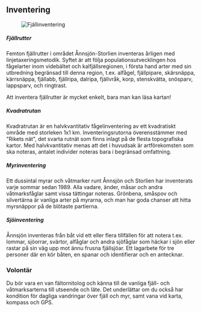 
## Inventering

<Figure caption="Fjällinventering. Foto Malte Busch">
  <Image alt="Fjällinventering" src="/images/survey_malte-busch.jpg" />
</Figure>

##### Fjällrutter

Femton fjällrutter i området Ånnsjön-Storlien inventeras årligen med linjetaxerings­metodik. Syftet är att följa populationsutvecklingen hos fågelarter inom videbältet och kalfjällsregionen, i första hand arter med sin utbredning begränsad till denna region, t.ex. alfågel, fjällpipare, skärsnäppa, kärrsnäppa, fjällabb, fjällripa, dalripa, fjällvråk, korp, stenskvätta, snösparv, lappsparv, och ringtrast.

Att inventera fjällrutter är mycket enkelt, bara man kan läsa kartan!

##### Kvadratrutan

Kvadratrutan är en halvkvantitativ fågelinventering av ett kvadratiskt område med storleken 1x1 km. Inventeringsrutorna överensstämmer med "Rikets nät", det svarta rutnät som finns inlagt på de flesta topografiska kartor. Med halvkvantitativ menas att det i huvudsak är artförekomsten som ska noteras, antalet individer noteras bara i begränsad omfattning.

##### Myrinventering

Ett dussintal myrar och våtmarker runt Ånnsjön och Storlien har inventerats varje sommar sedan 1989. Alla vadare, änder, måsar och andra våtmarksfåglar samt vissa tättingar noteras. Grönbena, småspov och silvertärna är vanliga arter på myrarna, och man har goda chanser att hitta myrsnäppor på de blötaste partierna.

##### Sjöinventering

Ånnsjön inventeras från båt vid ett eller flera tillfällen för att notera t.ex. lommar, sjöorrar, svärtor, alfåglar och andra sjöfåglar som häckar i sjön eller rastar på sin väg upp mot ännu frusna fjällsjöar. Ett lagarbete för tre personer där en kör båten, en spanar och identifierar och en antecknar.

### Volontär

Du bör vara en van fältornitolog och känna till de vanliga fjäll- och våtmarksarterna till utseende och läte. Det underlättar om du också har kondition för dagliga vandringar över fjäll och myr, samt vana vid karta, kompass och GPS.

<ApplyButton />
